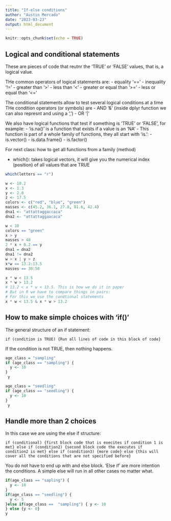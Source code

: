 ```yaml
---
title: "If-else conditions"
author: "Austin Mercado"
date: "2023-03-23"
output: html_document
---
```


```r
knitr::opts_chunk$set(echo = TRUE)
```

## Logical and conditional statements

These are pieces of code that reutnr the 'TRUE' or 'FALSE' values, that is, a logical value. 

THe common operators of logical statements are:
- equality '=='
- inequality '!='
- greater than '>'
- less than '<'
- greater or equal than '>='
- less or equal than '<='

The conditional statements allow to test several logical conditions at a time 
THe condition operators (or symbols) are
- AND '&' (inside dplyr function we can also represnt and using a ',')
- OR '|'

We also have logical functions that test if something is 'TRUE' or 'FALSE', for example:
- 'is.na()' is a function that exists if a value is an 'NA'
- This function is part of a whole family of functions, they all start with 'is.':
- is.vector()
- is.data.frame()
- is.factor()

For next class: how to get all functions from a family (method)

- which(): takes logical vectors, it will give you the numerical index (position) of all values that are TRUE

```r
which(letters == "r")
```

```r
w <- 10.2
x <- 1.3
y <- 2.8
z <- 17.5
colors <- c("red", "blue", "green")
masses <- c(45.2, 36.1, 27.8, 81.6, 42.4)
dna1 <- "attattaggaccaca"
dna2 <- "attattaggaacaca"
```

```r
w < 10
colors == "green"
x > y
masses > 40
2 * x + 0.2 == y
dna1 = dna2
dna1 != dna2
w > x | y > z
x*w == 13.2:13.5
masses == 30:50
```

```r
x * w < 13.5
x * w > 13.2
# 13.2 < x * w < 13.5. This is how we do it in paper
# But in R we have to compare things in pairs:
# For this we use the condtional statements
x * w < 13.5 & x * w > 13.2
```

## How to make simple choices with 'if()'

The general structure of an if statement:

```
if (condition is TRUE) {Run all lines of code in this block of code}
```

If the condition is not TRUE, then nothing happens.

```r
age_class = "sampling" 
if (age_class == "sampling") {
  y <- 10
} 
 y
```

```r
age_class = "seedling" 
if (age_class == "seedling") {
  y <- 10
} 
 y
```

## Handle more than 2 choices

In this case we are using the else if structure:
```
if (conditional) {first block code that is execites if condition 1 is met} else if (condition2) {second block code the executes if condition2 is met} else if (condition3) {more code} else {this will cover all the conditions that are not specified before}
```

You do not have to end up with and else block. 'Else if' are more intention the conditions. A simple else will run in all other cases no matter what. 

```r
if(age_class == "sapling") {
  y <- 10
}
if(age_class == "seedling") {
  y <- 5
}else if(age_class ==  "sampling") { y <- 10
} else {y <- 0}
y
```